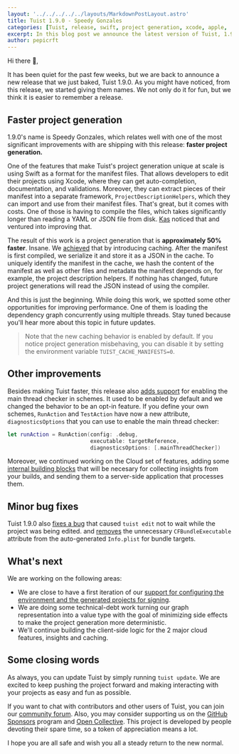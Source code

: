 ```yaml
---
layout: '../../../../../layouts/MarkdownPostLayout.astro'
title: Tuist 1.9.0 - Speedy Gonzales
categories: [Tuist, release, swift, project generation, xcode, apple, '1.9.0']
excerpt: In this blog post we announce the latest version of Tuist, 1.9.0, which introduces significant improvements in the performance of the project generation.
author: pepicrft
---
```


Hi there 👋,

It has been quiet for the past few weeks,
but we are back to announce a new release that we just baked,
Tuist 1.9.0.
As you might have noticed,
from this release,
we started giving them names.
We not only do it for fun,
but we think it is easier to remember a release.

## Faster project generation

1.9.0's name is Speedy Gonzales,
which relates well with one of the most significant improvements with are shipping with this release:
**faster project generation.**

One of the features that make Tuist's project generation unique at scale is using Swift as a format for the manifest files.
That allows developers to edit their projects using Xcode,
where they can get auto-completion, documentation, and validations.
Moreover,
they can extract pieces of their manifest into a separate framework,
`ProjectDescriptionHelpers`,
which they can import and use from their manifest files.
That's great,
but it comes with costs.
One of those is having to compile the files,
which takes significantly longer than reading a YAML or JSON file from disk.
[Kas](https://github.com/kwridan) noticed that and ventured into improving that.

The result of this work is a project generation that is **approximately 50% faster**.
Insane.
We [achieved](https://github.com/tuist/tuist/pull/1341) that by introducing caching.
After the manifest is first compiled,
we serialize it and store it as a JSON in the cache.
To uniquely identify the manifest in the cache,
we hash the content of the manifest as well as other files and metadata the manifest depends on,
for example,
the project description helpers.
If nothing has changed,
future project generations will read the JSON instead of using the compiler.

And this is just the beginning.
While doing this work,
we spotted some other opportunities for improving performance.
One of them is loading the dependency graph concurrently using multiple threads.
Stay tuned because you'll hear more about this topic in future updates.

> Note that the new caching behavior is enabled by default.
> If you notice project generation misbehaving, you can disable it by setting the environment variable `TUIST_CACHE_MANIFESTS=0`.

## Other improvements

Besides making Tuist faster,
this release also [adds support](https://github.com/tuist/tuist/pull/1382) for enabling the main thread checker in schemes.
It used to be enabled by default and we changed the behavior to be an opt-in feature.
If you define your own schemes,
`RunAction` and `TestAction` have now a new attribute,
`diagnosticsOptions` that you can use to enable the main thread checker:

```swift
let runAction = RunAction(config: .debug,
                          executable: targetReference,
                          diagnosticsOptions: [.mainThreadChecker])
```

Moreover,
we continued working on the Cloud set of features,
adding some [internal building blocks](https://github.com/tuist/tuist/pull/1335) that will be necesary for collecting insights from your builds,
and sending them to a server-side application that processes them.

## Minor bug fixes

Tuist 1.9.0 also [fixes a bug](https://github.com/Shopify/react-native/pull/1650) that caused `tuist edit` not to wait while the project was being edited.
and [removes](https://github.com/tuist/tuist/pull/1361) the unnecessary `CFBundleExecutable` attribute from the auto-generated `Info.plist` for bundle targets.

## What's next

We are working on the following areas:

- We are close to have a first iteration of our [support for configuring the environment and the generated projects for signing](https://github.com/tuist/tuist/pull/1066).
- We are doing some technical-debt work turning our graph representation into a value type with the goal of minimizing side effects to make the project generation more deterministic.
- We'll continue building the client-side logic for the 2 major cloud features, insights and caching.

## Some closing words

As always,
you can update Tuist by simply running `tuist update`.
We are excited to keep pushing the project forward and making interacting with your projects as easy and fun as possible.

If you want to chat with contributors and other users of Tuist,
you can join our [community forum](https://community.tuist.io).
Also, you may consider supporting us on the [GitHub Sponsors](https://github.com/sponsors/tuist) program and [Open Collective](https://opencollective.com/tuistapp).
This project is developed by people devoting their spare time,
so a token of appreciation means a lot.

I hope you are all safe and wish you all a steady return to the new normal.
